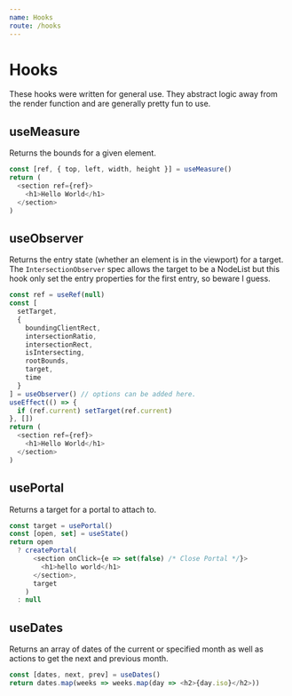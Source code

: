 ```yaml
---
name: Hooks
route: /hooks
---
```


# Hooks

These hooks were written for general use. They abstract logic away from the render function and are generally pretty fun to use.

## useMeasure

Returns the bounds for a given element.

```js
const [ref, { top, left, width, height }] = useMeasure()
return (
  <section ref={ref}>
    <h1>Hello World</h1>
  </section>
)
```

## useObserver

Returns the entry state (whether an element is in the viewport) for a target. The `IntersectionObserver` spec allows the target to be a NodeList but this hook only set the entry properties for the first entry, so beware I guess.

```js
const ref = useRef(null)
const [
  setTarget,
  {
    boundingClientRect,
    intersectionRatio,
    intersectionRect,
    isIntersecting,
    rootBounds,
    target,
    time
  }
] = useObserver() // options can be added here.
useEffect(() => {
  if (ref.current) setTarget(ref.current)
}, [])
return (
  <section ref={ref}>
    <h1>Hello World</h1>
  </section>
)
```

## usePortal

Returns a target for a portal to attach to.

```js
const target = usePortal()
const [open, set] = useState()
return open
  ? createPortal(
      <section onClick={e => set(false) /* Close Portal */}>
        <h1>hello world</h1>
      </section>,
      target
    )
  : null
```

## useDates

Returns an array of dates of the current or specified month as well as actions to get the next and previous month.

```js
const [dates, next, prev] = useDates()
return dates.map(weeks => weeks.map(day => <h2>{day.iso}</h2>))
```
